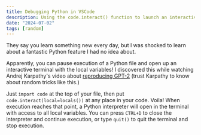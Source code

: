 ```yaml
---
title: Debugging Python in VSCode
description: Using the code.interact() function to launch an interactive code interpreter
date: "2024-07-02"
tags: [random]
---
```


They say you learn something new every day, but I was shocked to learn about a fantastic Python feature I had no idea about.

Apparently, you can pause execution of a Python file and open up an interactive terminal with the local variables! I discovered this while watching Andrej Karpathy's video about [reproducing GPT-2](https://www.youtube.com/watch?v=l8pRSuU81PU) (trust Karpathy to know about random tricks like this.)

Just `import code` at the top of your file, then put `code.interact(local=locals())` at any place in your code. Voila! When execution reaches that point, a Python interpreter will open in the terminal with access to all local variables. You can press `CTRL+D` to close the interpreter and continue execution, or type `quit()` to quit the terminal and stop execution.
